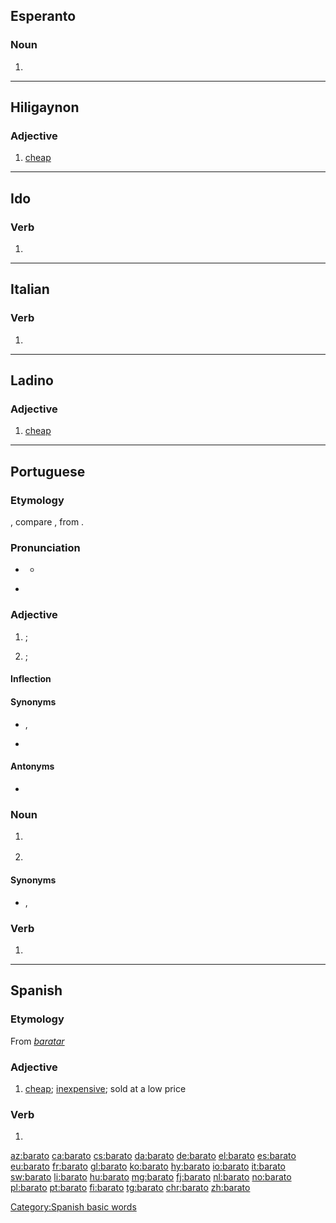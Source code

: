 {{also|Barato|barató}}
==Esperanto==

===Noun===
{{eo-part}}

# {{eo-form of|bar|ato}}

----

==Hiligaynon==

===Adjective===
{{hil-adj|baráto}}

# [[cheap]]

----

==Ido==

===Verb===
{{io-part|noun|barat}}

# {{io-form of|bar}}

----

==Italian==

===Verb===
{{it-pp|barat}}

# {{inflection of|barare||past|part|lang=it}}

----

==Ladino==

===Adjective===
{{lad-adj|l|g=m|f=barata}}

# [[cheap]]

----

==Portuguese==

===Etymology===
{{unk.|lang=pt}}, compare {{cog|es|barato}}, from {{m|es|baratar}}.

===Pronunciation===
* {{a|PT}} {{IPA|/bɐ.ˈɾa.tu/|lang=pt}}
** {{audio|Pt barato.ogg|Audio|lang=pt}}
* {{a|Brazil}} {{IPA|/ba.ˈɾa.tu/|lang=pt}}

===Adjective===
{{pt-adj|barat|o}}

# {{l|en|cheap}}; {{l|en|inexpensive}} {{gloss|low in price}}
#: {{ux|pt|Consegui comprar uma casa '''barata'''.|I was able to buy a '''cheap''' house.}}
# {{lb|pt|by extension|informal}} {{l|en|cheap}}; {{l|en|worthless}} {{gloss|low in worth or quality}}
#: {{ux|pt|Essa porcaria de celular '''barato''' não um dia.|This bloody '''cheap''' mobile didn’t last a day.}}
#: {{ux|pt|Não se preocupe com essas pessoas '''baratas'''.|Don’t worry about these '''worthless''' people.}}

====Inflection====
{{pt-adj-infl|barat|o|dim=yes}}

====Synonyms====
* {{sense|inexpensive}} {{l|pt|em conta}}, {{l|pt|competitivo}}
* {{sense|worthless}} {{l|pt|imprestável}}

====Antonyms====
* {{sense|inexpensive}} {{l|pt|caro}}

===Noun===
{{pt-noun|m}}

# {{lb|pt|Brazil|informal}} {{l|en|fun}} {{gloss|something that brings enjoyment}}
#: {{ux|pt|Esse livro é o maior '''barato'''!|This book is a lot of '''fun'''!}}
#: {{ux|pt|Ler é um '''barato'''!|Reading is '''fun'''!}}
# {{lb|pt|Brazil|slang}} {{l|en|high}} {{gloss|period of excitement or relaxation caused by drug use}}

====Synonyms====
* {{sense|fun}} {{l|pt|diversão}}, {{l|pt|curtição}}

===Verb===
{{pt-verb-form}}

# {{pt-verb-form-of|baratar|o}}

----

==Spanish==

===Etymology===
From ''[[baratar]]''

===Adjective===
{{es-adj|f=barata}}

# [[cheap]]; [[inexpensive]]; sold at a low price

===Verb===
{{head|es|verb form}}

# {{es-verb form of|ending=ar|mood=indicative|tense=present|pers=1|number=singular|baratar}}

[[Category:Spanish basic words]]

[[az:barato]]
[[ca:barato]]
[[cs:barato]]
[[da:barato]]
[[de:barato]]
[[el:barato]]
[[es:barato]]
[[eu:barato]]
[[fr:barato]]
[[gl:barato]]
[[ko:barato]]
[[hy:barato]]
[[io:barato]]
[[it:barato]]
[[sw:barato]]
[[li:barato]]
[[hu:barato]]
[[mg:barato]]
[[fj:barato]]
[[nl:barato]]
[[no:barato]]
[[pl:barato]]
[[pt:barato]]
[[fi:barato]]
[[tg:barato]]
[[chr:barato]]
[[zh:barato]]